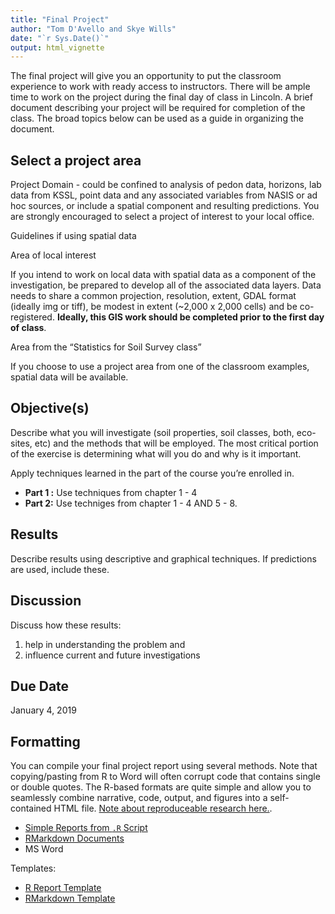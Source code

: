 ---
title: "Final Project"
author: "Tom D'Avello and Skye Wills"
date: "`r Sys.Date()`"
output: html_vignette
---


The final project will give you an opportunity to put the classroom experience to work with ready access to instructors. There will be ample time to work on the project during the final day of class in Lincoln. A brief document describing your project will be required for completion of the class. The broad topics below can be used as a guide in organizing the document. 


## Select a project area

Project Domain - could be confined to analysis of pedon data, horizons, lab data from KSSL, point data and any associated variables from NASIS or ad hoc sources, or include a spatial component and resulting predictions. You are strongly encouraged to select a project of interest to your local office.

Guidelines if using spatial data

Area of local interest

If you intend to work on local data with spatial data as a component of the investigation, be prepared to develop all of the associated data layers. Data needs to share a common projection, resolution, extent, GDAL format (ideally img or tiff), be modest in extent (~2,000 x 2,000 cells) and be co-registered. **Ideally, this GIS work should be completed prior to the first day of class**. 

Area from the "Statistics for Soil Survey class"

If you choose to use a project area from one of the classroom examples, spatial data will be available.

## Objective(s)

Describe what you will investigate (soil properties, soil classes, both, eco-sites, etc) and the methods that will be employed. The most critical portion of the exercise is determining what will you do and why is it important.

Apply techniques learned in the part of the course you're enrolled in.

  * __Part 1 :__ Use techniques from chapter 1 - 4
  * __Part 2:__ Use techniges from chapter 1 - 4 AND 5 - 8. 

## Results

Describe results using descriptive and graphical techniques. If predictions are used, include these.

## Discussion

Discuss how these results: 

   1. help in understanding the problem and
   2. influence current and future investigations

## Due Date

January 4, 2019

## Formatting
You can compile your final project report using several methods. Note that copying/pasting from R to Word will often corrupt code that contains single or double quotes. The R-based formats are quite simple and allow you to seamlessly combine narrative, code, output, and figures into a self-contained HTML file. [Note about reproduceable research here.](https://www.nature.com/articles/s41559-017-0160).

   * [Simple Reports from `.R` Script](https://rmarkdown.rstudio.com/articles_report_from_r_script.html)
   * [RMarkdown Documents](https://rmarkdown.rstudio.com/html_document_format.html)
   * MS Word
   
Templates:

   * [R Report Template](https://raw.githubusercontent.com/ncss-tech/stats_for_soil_survey/master/chapters/10_final_project/final-project-example.R)
   * [RMarkdown Template](https://raw.githubusercontent.com/ncss-tech/stats_for_soil_survey/master/chapters/10_final_project/final-project-example.Rmd)
   

  


